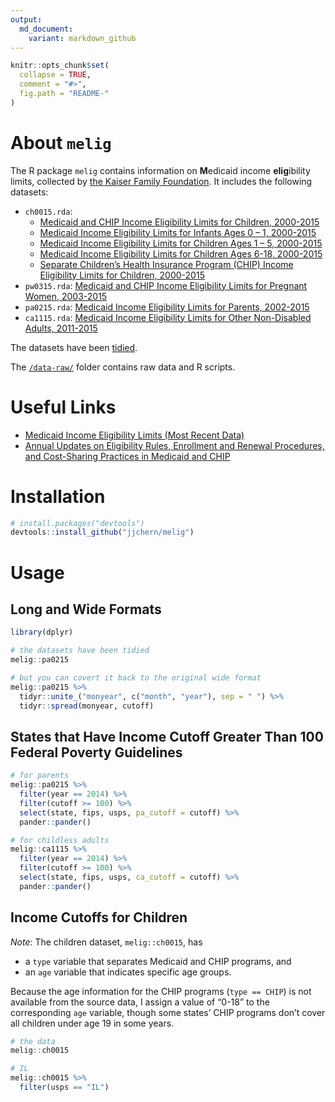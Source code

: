 ```yaml
---
output:
  md_document:
    variant: markdown_github
---
```


<!-- README.md is generated from README.Rmd. Please edit that file -->

```r
knitr::opts_chunk$set(
  collapse = TRUE,
  comment = "#>",
  fig.path = "README-"
)
```

# About `melig`

The R package `melig` contains information on **M**edicaid income **elig**ibility limits, collected by [the Kaiser Family Foundation](http://kff.org/data-collection/trends-in-medicaid-income-eligibility-limits/). It includes the following datasets:

- `ch0015.rda`: 
    - [Medicaid and CHIP Income Eligibility Limits for Children, 2000-2015](http://kff.org/medicaid/state-indicator/medicaidchip-upper-income-eligibility-limits-for-children-2000-2015/)
    - [Medicaid Income Eligibility Limits for Infants Ages 0 – 1, 2000-2015](http://kff.org/medicaid/state-indicator/medicaid-income-eligibility-limits-for-infants-ages-0-1-2000-2015/)
    - [Medicaid Income Eligibility Limits for Children Ages 1 – 5, 2000-2015](http://kff.org/medicaid/state-indicator/medicaid-income-eligibility-limits-for-children-ages-1-5-2000-2015/)
    - [Medicaid Income Eligibility Limits for Children Ages 6-18, 2000-2015](http://kff.org/medicaid/state-indicator/medicaid-income-eligibility-limits-for-children-ages-6-18-2000-2015/)
    - [Separate Children’s Health Insurance Program (CHIP) Income Eligibility Limits for Children, 2000-2015](http://kff.org/medicaid/state-indicator/separate-childrens-health-insurance-program-chip-income-eligibility-limits-for-children-2000-2015/#)
- `pw0315.rda`: [Medicaid and CHIP Income Eligibility Limits for Pregnant Women, 2003-2015](http://kff.org/medicaid/state-indicator/medicaid-and-chip-income-eligibility-limits-for-pregnant-women-2003-2015/)
- `pa0215.rda`: [Medicaid Income Eligibility Limits for Parents, 2002-2015](http://kff.org/medicaid/state-indicator/medicaid-income-eligibility-limits-for-parents-2002-2015)
- `ca1115.rda`:  [Medicaid Income Eligibility Limits for Other Non-Disabled Adults, 2011-2015](http://kff.org/medicaid/state-indicator/medicaid-income-eligibility-limits-for-other-non-disabled-adults-2011-2015/)

The datasets have been [tidied](http://vita.had.co.nz/papers/tidy-data.pdf).

The [`/data-raw/`](https://github.com/jjchern/melig/tree/master/data-raw) folder contains raw data and R scripts.

# Useful Links

- [Medicaid Income Eligibility Limits (Most Recent Data)](http://kff.org/state-category/medicaid-chip/medicaidchip-eligibility-limits/)
- [Annual Updates on Eligibility Rules, Enrollment and Renewal Procedures, and Cost-Sharing Practices in Medicaid and CHIP](http://kff.org/medicaid/report/annual-updates-on-eligibility-rules-enrollment-and/)

# Installation

```R
# install.packages("devtools")
devtools::install_github("jjchern/melig")
```

# Usage

## Long and Wide Formats

```r
library(dplyr)

# the datasets have been tidied
melig::pa0215

# but you can covert it back to the original wide format
melig::pa0215 %>% 
  tidyr::unite_("monyear", c("month", "year"), sep = " ") %>% 
  tidyr::spread(monyear, cutoff)
```

## States that Have Income Cutoff Greater Than 100 Federal Poverty Guidelines

```r
# for parents
melig::pa0215 %>% 
  filter(year == 2014) %>% 
  filter(cutoff >= 100) %>% 
  select(state, fips, usps, pa_cutoff = cutoff) %>% 
  pander::pander()

# for childless adults
melig::ca1115 %>% 
  filter(year == 2014) %>% 
  filter(cutoff >= 100) %>% 
  select(state, fips, usps, ca_cutoff = cutoff) %>% 
  pander::pander()
```

## Income Cutoffs for Children

_Note_: The children dataset, `melig::ch0015`, has 

- a `type` variable that separates Medicaid and CHIP programs, and 
- an `age` variable that indicates specific age groups.

Because the age information for the CHIP programs (`type == CHIP`) is not available from the source data, I assign a value of "0-18" to the corresponding `age` variable, though some states' CHIP programs don't cover all children under age 19 in some years.

```r
# the data
melig::ch0015

# IL
melig::ch0015 %>% 
  filter(usps == "IL") 
```

